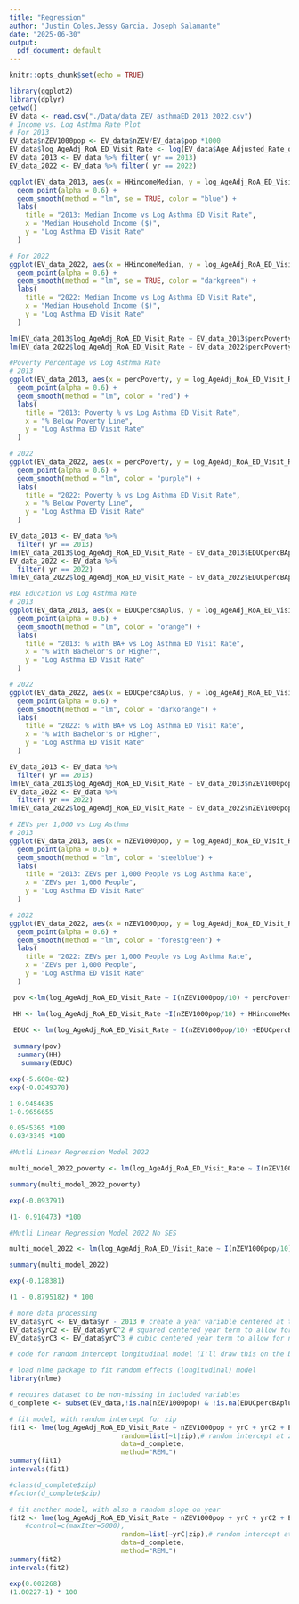 ```yaml
---
title: "Regression"
author: "Justin Coles,Jessy Garcia, Joseph Salamante"
date: "2025-06-30"
output:
  pdf_document: default
---
```


```r
knitr::opts_chunk$set(echo = TRUE)

```



```r
library(ggplot2)
library(dplyr) 
getwd()
EV_data <- read.csv("./Data/data_ZEV_asthmaED_2013_2022.csv")
# Income vs. Log Asthma Rate Plot
# For 2013
EV_data$nZEV1000pop <- EV_data$nZEV/EV_data$pop *1000
EV_data$log_AgeAdj_RoA_ED_Visit_Rate <- log(EV_data$Age_Adjusted_Rate_of_Asthma_ED_Visit_Rate)
EV_data_2013 <- EV_data %>% filter( yr == 2013)
EV_data_2022 <- EV_data %>% filter( yr == 2022)
```

```r

ggplot(EV_data_2013, aes(x = HHincomeMedian, y = log_AgeAdj_RoA_ED_Visit_Rate)) +
  geom_point(alpha = 0.6) +
  geom_smooth(method = "lm", se = TRUE, color = "blue") +
  labs(
    title = "2013: Median Income vs Log Asthma ED Visit Rate",
    x = "Median Household Income ($)",
    y = "Log Asthma ED Visit Rate"
  )
```

```r

# For 2022
ggplot(EV_data_2022, aes(x = HHincomeMedian, y = log_AgeAdj_RoA_ED_Visit_Rate)) +
  geom_point(alpha = 0.6) +
  geom_smooth(method = "lm", se = TRUE, color = "darkgreen") +
  labs(
    title = "2022: Median Income vs Log Asthma ED Visit Rate",
    x = "Median Household Income ($)",
    y = "Log Asthma ED Visit Rate"
  )

```

```r

lm(EV_data_2013$log_AgeAdj_RoA_ED_Visit_Rate ~ EV_data_2013$percPoverty   , data = EV_data)
lm(EV_data_2022$log_AgeAdj_RoA_ED_Visit_Rate ~ EV_data_2022$percPoverty, data = EV_data)

#Poverty Percentage vs Log Asthma Rate
# 2013
ggplot(EV_data_2013, aes(x = percPoverty, y = log_AgeAdj_RoA_ED_Visit_Rate)) +
  geom_point(alpha = 0.6) +
  geom_smooth(method = "lm", color = "red") +
  labs(
    title = "2013: Poverty % vs Log Asthma ED Visit Rate",
    x = "% Below Poverty Line",
    y = "Log Asthma ED Visit Rate"
  )

# 2022
ggplot(EV_data_2022, aes(x = percPoverty, y = log_AgeAdj_RoA_ED_Visit_Rate)) +
  geom_point(alpha = 0.6) +
  geom_smooth(method = "lm", color = "purple") +
  labs(
    title = "2022: Poverty % vs Log Asthma ED Visit Rate",
    x = "% Below Poverty Line",
    y = "Log Asthma ED Visit Rate"
  )


```

```r
 
EV_data_2013 <- EV_data %>%
  filter( yr == 2013)
lm(EV_data_2013$log_AgeAdj_RoA_ED_Visit_Rate ~ EV_data_2013$EDUCpercBAplus   , data = EV_data)
EV_data_2022 <- EV_data %>%
  filter( yr == 2022)
lm(EV_data_2022$log_AgeAdj_RoA_ED_Visit_Rate ~ EV_data_2022$EDUCpercBAplus, data = EV_data)

#BA Education vs Log Asthma Rate 
# 2013
ggplot(EV_data_2013, aes(x = EDUCpercBAplus, y = log_AgeAdj_RoA_ED_Visit_Rate)) +
  geom_point(alpha = 0.6) +
  geom_smooth(method = "lm", color = "orange") +
  labs(
    title = "2013: % with BA+ vs Log Asthma ED Visit Rate",
    x = "% with Bachelor's or Higher",
    y = "Log Asthma ED Visit Rate"
  )

# 2022
ggplot(EV_data_2022, aes(x = EDUCpercBAplus, y = log_AgeAdj_RoA_ED_Visit_Rate)) +
  geom_point(alpha = 0.6) +
  geom_smooth(method = "lm", color = "darkorange") +
  labs(
    title = "2022: % with BA+ vs Log Asthma ED Visit Rate",
    x = "% with Bachelor's or Higher",
    y = "Log Asthma ED Visit Rate"
  )

```

```r
EV_data_2013 <- EV_data %>%
  filter( yr == 2013)
lm(EV_data_2013$log_AgeAdj_RoA_ED_Visit_Rate ~ EV_data_2013$nZEV1000pop   , data = EV_data)
EV_data_2022 <- EV_data %>%
  filter( yr == 2022)
lm(EV_data_2022$log_AgeAdj_RoA_ED_Visit_Rate ~ EV_data_2022$nZEV1000pop , data = EV_data)

# ZEVs per 1,000 vs Log Asthma
# 2013
ggplot(EV_data_2013, aes(x = nZEV1000pop, y = log_AgeAdj_RoA_ED_Visit_Rate)) +
  geom_point(alpha = 0.6) +
  geom_smooth(method = "lm", color = "steelblue") +
  labs(
    title = "2013: ZEVs per 1,000 People vs Log Asthma Rate",
    x = "ZEVs per 1,000 People",
    y = "Log Asthma ED Visit Rate"
  )

# 2022
ggplot(EV_data_2022, aes(x = nZEV1000pop, y = log_AgeAdj_RoA_ED_Visit_Rate)) +
  geom_point(alpha = 0.6) +
  geom_smooth(method = "lm", color = "forestgreen") +
  labs(
    title = "2022: ZEVs per 1,000 People vs Log Asthma Rate",
    x = "ZEVs per 1,000 People",
    y = "Log Asthma ED Visit Rate"
  )


```
```r
 pov <-lm(log_AgeAdj_RoA_ED_Visit_Rate ~ I(nZEV1000pop/10) + percPoverty, data= EV_data_2022)

 HH <- lm(log_AgeAdj_RoA_ED_Visit_Rate ~I(nZEV1000pop/10) + HHincomeMedian, data= EV_data_2022)

 EDUC <- lm(log_AgeAdj_RoA_ED_Visit_Rate ~ I(nZEV1000pop/10) +EDUCpercBAplus, data= EV_data_2022)
 
 summary(pov)
  summary(HH)
   summary(EDUC)


```
```r
exp(-5.608e-02)
exp(-0.0349378)

1-0.9454635
1-0.9656655

0.0545365 *100
0.0343345 *100
```


```r
#Mutli Linear Regression Model 2022

multi_model_2022_poverty <- lm(log_AgeAdj_RoA_ED_Visit_Rate ~ I(nZEV1000pop/10)   +  percPoverty, data= EV_data_2022)

summary(multi_model_2022_poverty)
```

```r
exp(-0.093791) 

(1- 0.910473) *100
```


```r
#Mutli Linear Regression Model 2022 No SES

multi_model_2022 <- lm(log_AgeAdj_RoA_ED_Visit_Rate ~ I(nZEV1000pop/10), data= EV_data_2022)

summary(multi_model_2022)
```

```r
exp(-0.128381)

(1 - 0.8795182) * 100
```


```r
# more data processing
EV_data$yrC <- EV_data$yr - 2013 # create a year variable centered at the first study year, 2013
EV_data$yrC2 <- EV_data$yrC^2 # squared centered year term to allow for nonlinear trends in time
EV_data$yrC3 <- EV_data$yrC^3 # cubic centered year term to allow for nonlinear trends in time (you might add this too!)

# code for random intercept longitudinal model (I'll draw this on the board for you)

# load nlme package to fit random effects (longitudinal) model
library(nlme)

# requires dataset to be non-missing in included variables
d_complete <- subset(EV_data,!is.na(nZEV1000pop) & !is.na(EDUCpercBAplus))

# fit model, with random intercept for zip
fit1 <- lme(log_AgeAdj_RoA_ED_Visit_Rate ~ nZEV1000pop + yrC + yrC2 + EDUCpercBAplus,
                            random=list(~1|zip),# random intercept at zip code level
                            data=d_complete,
                            method="REML")
summary(fit1)
intervals(fit1)

#class(d_complete$zip)
#factor(d_complete$zip)

# fit another model, with also a random slope on year
fit2 <- lme(log_AgeAdj_RoA_ED_Visit_Rate ~ nZEV1000pop + yrC + yrC2 + EDUCpercBAplus,
    #control=c(maxIter=5000),        
                            random=list(~yrC|zip),# random intercept at zip code level
                            data=d_complete,
                            method="REML")
summary(fit2)
intervals(fit2)

exp(0.002268)
(1.00227-1) * 100

```

